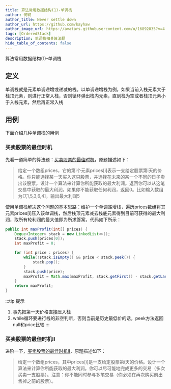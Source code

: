 ```yaml
---
title: 算法常用数据结构(1)-单调栈
author: 何轲
author_title: Never settle down
author_url: https://github.com/kayhaw
author_image_url: https://avatars.githubusercontent.com/u/16892835?v=4
tags: [OrderedStack]
description: 单调栈相关算法题
hide_table_of_contents: false
---
```


算法常用数据结构(1)-单调栈
<!--truncate-->

## 定义
单调栈就是元素单调递增或递减的栈。以单调递增栈为例，如果当前入栈元素大于栈顶元素，则进行正常入栈，否则循环弹出栈内元素，直到栈为空或者栈顶元素小于入栈元素，然后再正常入栈


## 用例
下面介绍几种单调栈的用例
### 买卖股票的最佳时机
先看一道简单的算法题：[买卖股票的最佳时机](https://leetcode-cn.com/problems/best-time-to-buy-and-sell-stock/)，原题描述如下：
> 给定一个数组prices，它的第i个元素prices[i]表示一支给定股票第i天的价格。你只能选择某一天买入这只股票，并选择在未来的某一个不同的日子卖出该股票。设计一个算法来计算你所能获取的最大利润。返回你可以从这笔交易中获取的最大利润。如果你不能获取任何利润，返回0。比如输入数组为[7,1,5,3,6,4]，输出最大利润5

使用单调栈解决这个问题的基本思路：维护一个单调递增栈，遍历prices数组将其元素prices[i]压入该单调栈，然后栈顶元素减去栈底元素得到目前可获得的最大利润，取所有轮利润的最大值即为所求答案，代码如下所示：
```java {3,7}
public int maxProfit(int[] prices) {
    Deque<Integer> stack = new LinkedList<>();
    stack.push(prices[0]);
    int maxProfit = 0;

    for (int price : prices) {
        while(!stack.isEmpty() && price < stack.peek()) {
            stack.pop();
        }
        stack.push(price);
        maxProfit = Math.max(maxProfit, stack.getFirst() - stack.getLast());
    }
    return maxProfit;
}
```
:::tip 提示
1. 事先把第一天价格直接压入栈
2. while循环要进行栈的非空判断，否则当前是历史最低价的话，peek方法返回null和price比较
:::

### 买卖股票的最佳时机II
进阶一下，[买卖股票的最佳时机II](https://leetcode-cn.com/problems/best-time-to-buy-and-sell-stock-ii/)，原题描述如下：
> 给定一个数组prices，其中prices[i]是一支给定股票第i天的价格。设计一个算法来计算你所能获取的最大利润。你可以尽可能地完成更多的交易（多次买卖一支股票）。注意：你不能同时参与多笔交易（你必须在再次购买前出售掉之前的股票）。